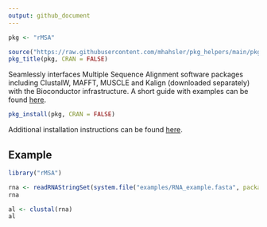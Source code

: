```yaml
---
output: github_document
---
```


```r
pkg <- "rMSA"

source("https://raw.githubusercontent.com/mhahsler/pkg_helpers/main/pkg_helpers.R")
pkg_title(pkg, CRAN = FALSE)
```


Seamlessly interfaces Multiple Sequence Alignment software packages including ClustalW, MAFFT, MUSCLE and Kalign 
(downloaded separately) with the Bioconductor infrastructure. A short guide with examples can be found 
[here](http://github.com/mhahsler/rMSA/raw/master/vignettes_real/rMSA.pdf).

```r
pkg_install(pkg, CRAN = FALSE)
```

Additional installation instructions can be found [here](INSTALL).


## Example
```r
library("rMSA")

rna <- readRNAStringSet(system.file("examples/RNA_example.fasta", package = "rMSA"))
rna

al <- clustal(rna)
al
```
